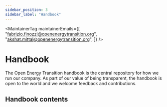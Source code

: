 ```yaml
---
sidebar_position: 3
sidebar_label: "Handbook"
---
```



<MaintainerTag
  maintainerEmails={[
    "fabrizio.finozzi@openenergytransition.org",
    "akshat.mittal@openenergytransition.org",
  ]}
/>

# Handbook

<ControlledDocBanner />

The Open Energy Transition handbook is the central repository for how we run our company. As part of our value of being transparent, the handbook is open to the world and we welcome feedback and contributions.

## Handbook contents

<DocCardList />
